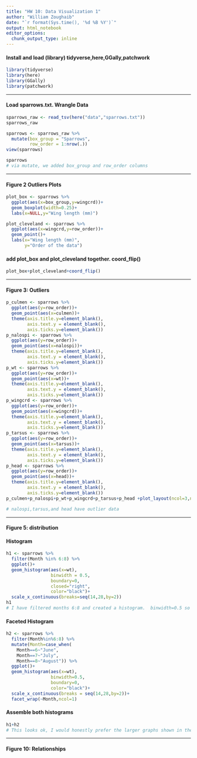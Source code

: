 ```yaml
---
title: "HW 10: Data Visualization 1"
author: "William Zoughaib"
date: "`r format(Sys.time(), '%d %B %Y')`"
output: html_notebook
editor_options: 
  chunk_output_type: inline
---
```


#### Install and load (library) tidyverse,here,GGally,patchwork
```r
library(tidyverse)
library(here)
library(GGally)
library(patchwork)
```
***
#### Load sparrows.txt.  Wrangle Data
```r
sparrows_raw <- read_tsv(here("data","sparrows.txt"))
sparrows_raw
```
```r
sparrows <- sparrows_raw %>% 
  mutate(box_group = "Sparrows",
         row_order = 1:nrow(.))
view(sparrows)
```
```r
sparrows
# via mutate, we added box_group and row_order columns
```
***
#### Figure 2 Outliers Plots
```r
plot_box <- sparrows %>% 
  ggplot(aes(x=box_group,y=wingcrd))+
  geom_boxplot(width=0.25)+
  labs(x=NULL,y="Wing length (mm)")
```
```r
plot_cleveland <- sparrows %>% 
  ggplot(aes(x=wingcrd,y=row_order))+
  geom_point()+
  labs(x="Wing length (mm)",
       y="Order of the data")
```
#### add plot_box and plot_cleveland together.  coord_flip()
```r
plot_box+plot_cleveland+coord_flip()
```
***
#### Figure 3: Outliers
```r
p_culmen <- sparrows %>% 
  ggplot(aes(y=row_order))+
  geom_point(aes(x=culmen))+
  theme(axis.title.y=element_blank(),
        axis.text.y = element_blank(),
        axis.ticks.y=element_blank())
p_nalospi <- sparrows %>% 
  ggplot(aes(y=row_order))+
  geom_point(aes(x=nalospi))+
  theme(axis.title.y=element_blank(),
        axis.text.y = element_blank(),
        axis.ticks.y=element_blank())
p_wt <- sparrows %>% 
  ggplot(aes(y=row_order))+
  geom_point(aes(x=wt))+
  theme(axis.title.y=element_blank(),
        axis.text.y = element_blank(),
        axis.ticks.y=element_blank())
p_wingcrd <- sparrows %>% 
  ggplot(aes(y=row_order))+
  geom_point(aes(x=wingcrd))+
  theme(axis.title.y=element_blank(),
        axis.text.y = element_blank(),
        axis.ticks.y=element_blank())
p_tarsus <- sparrows %>% 
  ggplot(aes(y=row_order))+
  geom_point(aes(x=tarsus))+
  theme(axis.title.y=element_blank(),
        axis.text.y = element_blank(),
        axis.ticks.y=element_blank())
p_head <- sparrows %>% 
  ggplot(aes(y=row_order))+
  geom_point(aes(x=head))+
  theme(axis.title.y=element_blank(),
        axis.text.y = element_blank(),
        axis.ticks.y=element_blank())
p_culmen+p_nalospi+p_wt+p_wingcrd+p_tarsus+p_head +plot_layout(ncol=3,nrow=2)

# nalospi,tarsus,and head have outlier data
```
***
#### Figure 5: distribution
#### Histogram
```r
h1 <- sparrows %>% 
  filter(Month %in% 6:8) %>% 
  ggplot()+
  geom_histogram(aes(x=wt),
                 binwidth = 0.5,
                 boundary=0,
                 closed="right",
                 color="black")+
  scale_x_continuous(breaks=seq(14,28,by=2))
h1
# I have filtered months 6:8 and created a histogram.  binwidth=0.5 so it looks like two bars per complete 1 integer.  So 18-18.5 & 18.51-19
```
#### Faceted Histogram
```r
h2 <- sparrows %>% 
  filter(Month%in%6:8) %>% 
  mutate(Month=case_when(
    Month==6~"June",
    Month==7~"July",
    Month==8~"August")) %>% 
  ggplot()+
  geom_histogram(aes(x=wt),
                 binwidth=0.5,
                 boundary=0,
                 color="black")+
  scale_x_continuous(breaks = seq(14,28,by=2))+
  facet_wrap(~Month,ncol=1)
```
#### Assemble both histograms
```r
h1+h2
# This looks ok, I would honestly prefer the larger graphs shown in the homework sheet.  The right panel histograms are kind of small and hard to interpret...
```
***
#### Figure 10: Relationships

